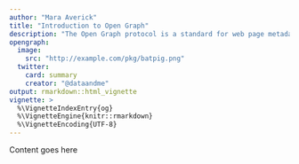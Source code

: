 ```yaml
---
author: "Mara Averick"
title: "Introduction to Open Graph"
description: "The Open Graph protocol is a standard for web page metadata."
opengraph:
  image: 
    src: "http://example.com/pkg/batpig.png"
  twitter:
    card: summary
    creator: "@dataandme"
output: rmarkdown::html_vignette
vignette: >
  %\VignetteIndexEntry{og}
  %\VignetteEngine{knitr::rmarkdown}
  %\VignetteEncoding{UTF-8}
---
```


Content goes here
